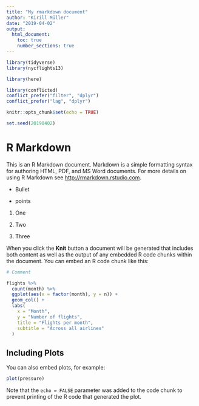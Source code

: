 ```yaml
---
title: "My rmarkdown document"
author: "Kirill Müller"
date: "2019-04-02"
output:
  html_document:
    toc: true
    number_sections: true
---
```


```r
library(tidyverse)
library(nycflights13)

library(here)

library(conflicted)
conflict_prefer("filter", "dplyr")
conflict_prefer("lag", "dplyr")

knitr::opts_chunk$set(echo = TRUE)

set.seed(20190402)
```

# R Markdown

This is an R Markdown document. Markdown is a simple formatting syntax for authoring HTML, PDF, and MS Word documents. For more details on using R Markdown see <http://rmarkdown.rstudio.com>.

- Bullet

- points

1. One

2. Two

3. Three

When you click the **Knit** button a document will be generated that includes both content as well as the output of any embedded R code chunks within the document. You can embed an R code chunk like this:

```r
# Comment
```


```r
flights %>% 
  count(month) %>% 
  ggplot(aes(x = factor(month), y = n)) +
  geom_col() +
  labs(
    x = "Month",
    y = "Number of flights",
    title = "Flights per month",
    subtitle = "Across all airlines"
  )
```

## Including Plots

You can also embed plots, for example:

```r
plot(pressure)
```

Note that the `echo = FALSE` parameter was added to the code chunk to prevent printing of the R code that generated the plot.
